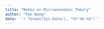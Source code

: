```yaml
---
title: "Notes on Microeconomic Theory"
author: "Fan Wang"
date: '`r format(Sys.Date(), "%Y-%m-%d")`'
---
```

